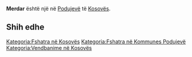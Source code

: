 {{Fshat në 
 | Emri                = Merdar
 | EmriAlt                = 
 | NAME_SHORT_FORM=      
 | NAME_GENERIC=      
 | NAME_SORT_NAME_RO=      MERDAR
 | FULL_NAME_RO = Merdar
 | FULL_NAME_ND_RO=Merdar
 | SORT_NAME_RG=MERDAR
 | FULL_NAME_RG=Merdar
 | FULL_NAME_ND_RG=Merdar
 | SRP_NAME_SHORT_FORM=      
 | SRP_NAME_GENERIC=      
 | SRP_NAME_SORT_NAME_RO=      
 | SRP_FULL_NAME_RO = 
 | SRP_FULL_NAME_ND_RO=
 | SRP_SORT_NAME_RG=
 | SRP_FULL_NAME_RG=
 | SRP_FULL_NAME_ND_RG=
 | Emri (Rasa dhanore) = 
 | Figura              = 
 | Shteti              = Kosovo
 | Komuna              = Podujevë
 | Kodi postar         = 
 | Sipërfaqja          = 

 | Popullsia           = 

 | Regj. i popullsisë  = 
 | Dend. e popullsisë  = 
 | Faqja zyrtare       = 
 <!--- Koordinatat ----> 
 | Gjerësia            = 42.932982
 | Gjatësia            = 21.234839
 | Lartësia            = 
}}
'''Merdar''' është një [[]] në [[Podujevë]] të [[Kosovës]].

<!-- == Gjeografia == -->
<!-- == Historia == -->
<!-- == Demografia == -->
== Shih edhe ==
{{Komuna Podujevë}}
{{Kosovo-Administrata-Cung}}

[[Kategoria:Fshatra në Kosovës]]
[[Kategoria:Fshatra në Kommunes Podujevë]]
[[Kategoria:Vendbanime në Kosovës]]